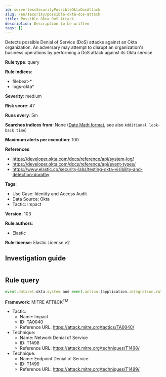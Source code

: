 ```yaml
---
id: serverlessSecurityPossibleOktaDosAttack
slug: /en/security/possible-okta-dos-attack
title: Possible Okta DoS Attack
description: Description to be written
tags: []
---
```


<div id="possible-okta-dos-attack"></div>

Detects possible Denial of Service (DoS) attacks against an Okta organization. An adversary may attempt to disrupt an organization's business operations by performing a DoS attack against its Okta service.

**Rule type**: query

**Rule indices**: 

* filebeat-*
* logs-okta*

**Severity**: medium

**Risk score**: 47

**Runs every**: 5m

**Searches indices from**: None ([Date Math format](((ref))/common-options.html#date-math), see also <DocLink id="serverlessSecurityRulesUiCreate" section="set-the-rules-schedule">`Additional look-back time`</DocLink>)

**Maximum alerts per execution**: 100

**References**: 

* https://developer.okta.com/docs/reference/api/system-log/
* https://developer.okta.com/docs/reference/api/event-types/
* https://www.elastic.co/security-labs/testing-okta-visibility-and-detection-dorothy

**Tags**: 

* Use Case: Identity and Access Audit
* Data Source: Okta
* Tactic: Impact

**Version**: 103

**Rule authors**: 

* Elastic

**Rule license**: Elastic License v2

## Investigation guide

```markdown

```

## Rule query

```js
event.dataset:okta.system and event.action:(application.integration.rate_limit_exceeded or system.org.rate_limit.warning or system.org.rate_limit.violation or core.concurrency.org.limit.violation)

```

**Framework**: MITRE ATT&CK<sup>TM</sup>

* Tactic:
    * Name: Impact
    * ID: TA0040
    * Reference URL: https://attack.mitre.org/tactics/TA0040/
* Technique:
    * Name: Network Denial of Service
    * ID: T1498
    * Reference URL: https://attack.mitre.org/techniques/T1498/
* Technique:
    * Name: Endpoint Denial of Service
    * ID: T1499
    * Reference URL: https://attack.mitre.org/techniques/T1499/

